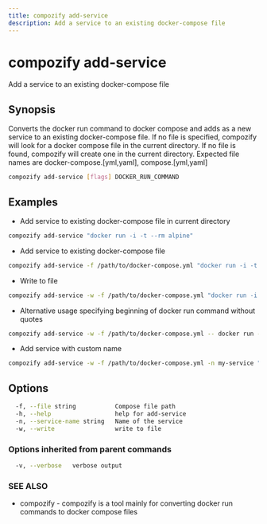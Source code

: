 ```yaml
---
title: compozify add-service
description: Add a service to an existing docker-compose file
---
```


# compozify add-service

Add a service to an existing docker-compose file

## Synopsis

Converts the docker run command to docker compose and adds as a new service to an existing docker-compose file.
If no file is specified, compozify will look for a docker compose file in the current directory.
If no file is found, compozify will create one in the current directory.
Expected file names are docker-compose.[yml,yaml], compose.[yml,yaml]

```bash
compozify add-service [flags] DOCKER_RUN_COMMAND
```

## Examples

- Add service to existing docker-compose file in current directory

```bash
compozify add-service "docker run -i -t --rm alpine"
```

- Add service to existing docker-compose file

```bash
compozify add-service -f /path/to/docker-compose.yml "docker run -i -t --rm alpine"
```

- Write to file

```bash
compozify add-service -w -f /path/to/docker-compose.yml "docker run -i -t --rm alpine"
```

- Alternative usage specifying beginning of docker run command without quotes

```bash
compozify add-service -w -f /path/to/docker-compose.yml -- docker run -i -t --rm alpine
```

- Add service with custom name

```bash
compozify add-service -w -f /path/to/docker-compose.yml -n my-service "docker run -i -t --rm alpine"
```

## Options

```bash
  -f, --file string           Compose file path
  -h, --help                  help for add-service
  -n, --service-name string   Name of the service
  -w, --write                 write to file
```

### Options inherited from parent commands

```bash
  -v, --verbose   verbose output
```

### SEE ALSO

- <CustomLink href="/docs/commands/compozify">compozify</CustomLink> - compozify is a tool mainly for converting docker run
  commands to docker compose files
